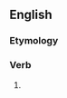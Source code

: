 ==English==

===Etymology===
{{suffix|en|reprove|eth}}

===Verb===
{{head|en|verb form}}

# {{en-archaic third-person singular of|reprove}}